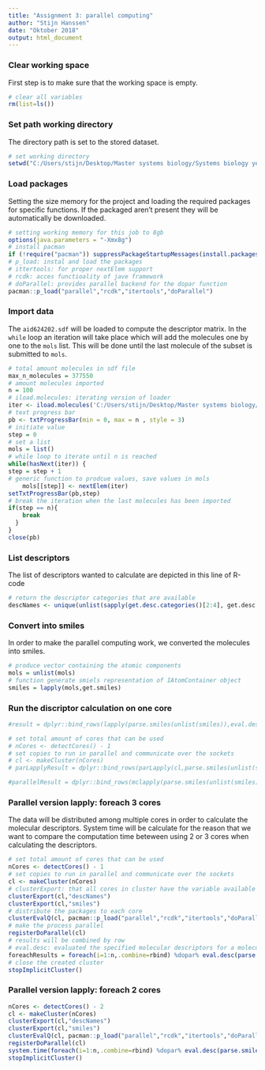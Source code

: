 ```yaml
---
title: "Assignment 3: parallel computing"
author: "Stijn Hanssen"
date: "Oktober 2018"
output: html_document
---
```


### Clear working space
First step is to make sure that the working space is empty.
```r
# clear all variables
rm(list=ls()) 
```

### Set path working directory
The directory path is set to the stored dataset.
```r
# set working directory
setwd("C:/Users/stijn/Desktop/Master systems biology/Systems biology year 2/scientific computing/parallelprocessing") 
```

### Load packages
Setting the size memory for the project and loading the required packages for specific functions. If the packaged aren't present they will be automatically be downloaded.
```r
# setting working memory for this job to 8gb
options(java.parameters = "-Xmx8g")
# install pacman
if (!require("pacman")) suppressPackageStartupMessages(install.packages("pacman"))
# p_load: instal and load the packages
# ittertools: for proper nextElem support
# rcdk: acces functioality of jave framework
# doParallel: provides parallel backend for the dopar function
pacman::p_load("parallel","rcdk","itertools","doParallel")
```

### Import data
The `aid624202.sdf` will be loaded to compute the descriptor matrix. In the `while` loop an iteration will take place which will add the molecules one by one to the `mols` list. This will be done until the last molecule of the subset is submitted to `mols`.
```r
# total amount molecules in sdf file
max_n_molecules = 377550
# amount molecules imported
n = 100
# iload.molecules: iterating version of loader
iter <- iload.molecules('C:/Users/stijn/Desktop/Master systems biology/Systems biology year 2/scientific computing/parallelprocessing/aid624202.sdf', type='sdf')
# text progress bar
pb <- txtProgressBar(min = 0, max = n , style = 3)
# initiate value
step = 0 
# set a list
mols = list()
# while loop to iterate until n is reached
while(hasNext(iter)) {
step = step + 1
# generic function to prodcue values, save values in mols    
    mols[[step]] <- nextElem(iter)
setTxtProgressBar(pb,step)
# break the iteration when the last molecules has been imported
if(step == n){
    break
  }
}
close(pb)
```

### List descriptors
The list of descriptors wanted to calculate are depicted in this line of R-code
```r
# return the descriptor categories that are available
descNames <- unique(unlist(sapply(get.desc.categories()[2:4], get.desc.names)))
```

### Convert into smiles
In order to make the parallel computing work, we converted the molecules into smiles. 
```r
# produce vector containing the atomic components
mols = unlist(mols)
# function generate smiels representation of IAtomContainer object
smiles = lapply(mols,get.smiles)
```

### Run the discriptor calculation on one core

```r
#result = dplyr::bind_rows(lapply(parse.smiles(unlist(smiles)),eval.desc,descNames))
```


```r
# set total amount of cores that can be used
# nCores <- detectCores() - 1
# set copies to run in parallel and communicate over the sockets
# cl <- makeCluster(nCores)
# parLapplyResult = dplyr::bind_rows(parLapply(cl,parse.smiles(unlist(smiles)),eval.desc,descNames))
```

```r
#parallelResult = dplyr::bind_rows(mclapply(parse.smiles(unlist(smiles)),eval.desc,descNames,mc.cores = 1))
```


### Parallel version lapply: foreach 3 cores
The data will be distributed among multiple cores in order to calculate the molecular descriptors. System time will be calculate for the reason that we want to compare the computation time beteween using 2 or 3 cores when calculating the descriptors. 
```r
# set total amount of cores that can be used
nCores <- detectCores() - 1
# set copies to run in parallel and communicate over the sockets
cl <- makeCluster(nCores)     
# clusterExport: that all cores in cluster have the variable available
clusterExport(cl,"descNames") 
clusterExport(cl,"smiles")
# distribute the packages to each core
clusterEvalQ(cl, pacman::p_load("parallel","rcdk","itertools","doParallel"))
# make the process parallel
registerDoParallel(cl)
# results will be combined by row
# eval.desc: evaluated the specified molecular descriptors for a molecule
foreachResults = foreach(i=1:n,.combine=rbind) %dopar% eval.desc(parse.smiles(smiles[[i]]),descNames,verbose=F)    
# close the created cluster
stopImplicitCluster()
```

### Parallel version lapply: foreach 2 cores
```r
nCores <- detectCores() - 2
cl <- makeCluster(nCores)     
clusterExport(cl,"descNames") 
clusterExport(cl,"smiles")
clusterEvalQ(cl, pacman::p_load("parallel","rcdk","itertools","doParallel"))
registerDoParallel(cl)
system.time(foreach(i=1:n,.combine=rbind) %dopar% eval.desc(parse.smiles(smiles[[i]]),descNames,verbose=F))[3]    
stopImplicitCluster()

```


